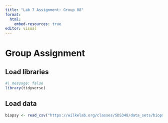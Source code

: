 ```yaml
---
title: "Lab 7 Assignment: Group 08"
format: 
  html:
    embed-resources: true
editor: visual
---
```


# Group Assignment

## Load libraries

```r
#| message: false
library(tidyverse)
```

## Load data

```r
biopsy <- read_csv("https://wilkelab.org/classes/SDS348/data_sets/biopsy.csv")
```
